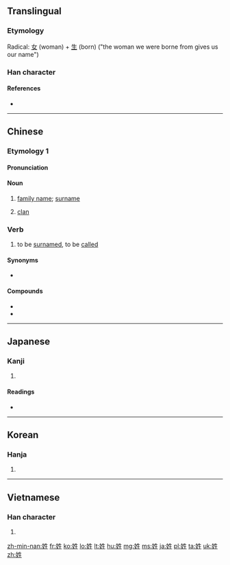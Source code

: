 ==Translingual==
{{stroke order|strokes=8}}

===Etymology===
Radical: [[女]] (woman) + [[生]] (born) ("the woman we were borne from gives us our name")

===Han character===
{{Han char|rn=38|rad=女|as=05|sn=8|four=4541<sub>0</sub>|canj=女竹手一 (VHQM)|ids=⿰[[女]][[生]]}}

====References====
* {{Han ref|kx=0259.050|dkj=06178|dj=0524.090|hdz=21037.120|uh=59D3|ud=22995|bh=A96D|bd=43373}}

----

==Chinese==
{{zh-forms}}

===Etymology 1===

====Pronunciation====
{{zh-pron
|m=xìng
|ma=y
|c=sing3,seng3
|h=pfs=siang
|mn=sèⁿ/sìⁿ/sèng
|mn_note=sèng is literary
|w=2xin
|mc=y
|oc=y
|cat=n,v
}}

====Noun====
{{zh-noun}}

# [[family name]]; [[surname]]
#: {{zh-usex|你 的 姓 怎麼 拼寫？|How do you spell your last name?|link=y}}
# {{context|archaic|lang=zh|sort=xing4}} [[clan]]

===Verb===
{{zh-verb}}

# to be [[surnamed]], to be [[called]] {{qualifier|family name}}
#: {{zh-usex|您 貴 姓？|What is your surname? (formal)|link=y}}

====Synonyms====
* {{zh-l|叫|to call, to be called}}

====Compounds====
* {{zh-l|姓名}}
* {{zh-l|姓氏}}

----

==Japanese==

===Kanji===
{{ja-kanji|grade=c|rs=女05}}

# {{defn|lang=ja|sort=女05}}

====Readings====
* {{ja-readings|on=[[せい]] (sei), [[しょう]] (shō)|kun=[[かばね]] (kabane)}}

----

==Korean==

===Hanja===
{{ko-hanja|hangeul=성|rv=seong|mr=sŏng}}

# {{defn|lang=ko|sort=女05}}

----

==Vietnamese==

===Han character===
{{vi-hantu|[[tính]]|rs=女05}}

# {{defn|lang=vi|sort=女05}}

[[zh-min-nan:姓]]
[[fr:姓]]
[[ko:姓]]
[[lo:姓]]
[[lt:姓]]
[[hu:姓]]
[[mg:姓]]
[[ms:姓]]
[[ja:姓]]
[[pl:姓]]
[[ta:姓]]
[[uk:姓]]
[[zh:姓]]